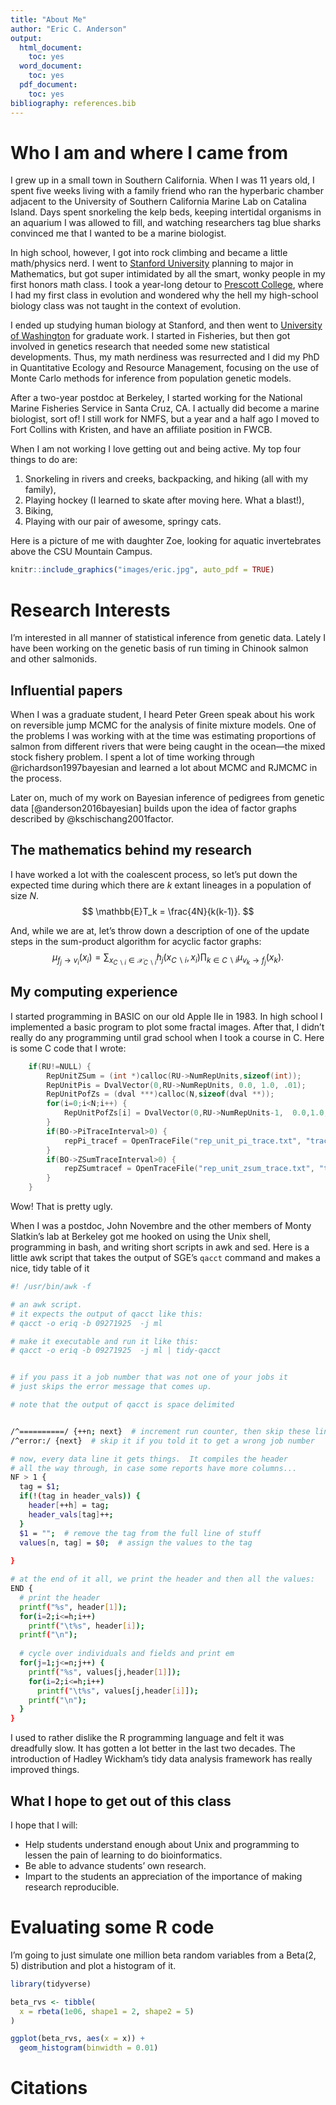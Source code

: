 ```yaml
---
title: "About Me"
author: "Eric C. Anderson"
output:
  html_document:
    toc: yes
  word_document:
    toc: yes
  pdf_document:
    toc: yes
bibliography: references.bib
---
```


# Who I am and where I came from

I grew up in a small town in Southern California.  When I was 11 years old,
I spent five weeks living with a family friend who ran the hyperbaric chamber
adjacent to the University of Southern California Marine Lab on Catalina Island.
Days spent snorkeling the kelp beds, keeping intertidal organisms in an aquarium
I was allowed to fill, and watching researchers tag blue sharks convinced me that
I wanted to be a marine biologist.  

In high school, however, I got into rock climbing and became a little math/physics nerd.
I went to [Stanford University](https://www.stanford.edu/) planning to major in
Mathematics, but got super intimidated by all the smart, wonky people in my first
honors math class.  I took a year-long detour to
[Prescott College](https://www.prescott.edu/), where I had my first class in evolution
and wondered why the hell my high-school biology class was not taught in the context
of evolution.

I ended up studying human biology at Stanford, and then went to
[University of Washington](https://www.washington.edu/) for graduate work. I started
in Fisheries, but then got involved in genetics research that needed some
new statistical developments.  Thus, my math nerdiness was resurrected and
I did my PhD in Quantitative Ecology and Resource Management, focusing on
the use of Monte Carlo methods for inference from population genetic models.

After a two-year postdoc at Berkeley, I started working for the National Marine
Fisheries Service in Santa Cruz, CA.  I actually did become a marine biologist,
sort of! I still work for NMFS, but a year and a half
ago I moved to Fort Collins with Kristen, and have an affiliate position
in FWCB.

When I am not working I love getting out and being active. My top four things
to do are:

1. Snorkeling in rivers and creeks, backpacking, and hiking (all with my family),
1. Playing hockey (I learned to skate after moving here.  What a blast!),
1. Biking,
1. Playing with our pair of awesome, springy cats.  

Here is a picture of me with daughter Zoe, looking for aquatic invertebrates
above the CSU Mountain Campus.

```r
knitr::include_graphics("images/eric.jpg", auto_pdf = TRUE)
```




# Research Interests

I'm interested in all manner of statistical inference from genetic data. Lately I have
been working on the genetic basis of run timing in Chinook salmon and other salmonids.


## Influential papers

When I was a graduate student, I heard Peter Green speak about
his work on reversible jump MCMC for the analysis of finite mixture
models.  One of the problems I was working with at the time was
estimating proportions of salmon from different rivers that were being
caught in the ocean---the mixed stock fishery problem.  I spent a lot
of time working through @richardson1997bayesian and learned a lot about
MCMC and RJMCMC in the process.

Later on, much of my work on Bayesian inference of pedigrees from genetic data
[@anderson2016bayesian] builds upon the idea of factor graphs described by
@kschischang2001factor.

## The mathematics behind my research

I have worked a lot with the coalescent process, so let's put
down the expected time during which there are $k$ extant lineages
in a population of size $N$.
$$
\mathbb{E}T_k = \frac{4N}{k(k-1)}.
$$

And, while we are at, let's throw down a description of one of the 
update steps in the sum-product algorithm for acyclic factor graphs:
$$
\mu_{f_j\longrightarrow v_i}(x_i) =  
\sum_{x_{C\backslash i} \in \mathcal{X}_{C\backslash i}}
h_j(x_{C\backslash i}, x_i) \prod_{k\in C\backslash i} \mu_{v_k\longrightarrow f_j}(x_k).
$$

## My computing experience

I started programming in BASIC on our old Apple IIe in 1983.  In high school
I implemented a basic program to plot some fractal images.  After that, I didn't really
do any programming until grad school when I took a course in C.
Here is some C code that I wrote:
```c
	if(RU!=NULL) {
		RepUnitZSum = (int *)calloc(RU->NumRepUnits,sizeof(int));
		RepUnitPis = DvalVector(0,RU->NumRepUnits, 0.0, 1.0, .01);
		RepUnitPofZs = (dval ***)calloc(N,sizeof(dval **));
		for(i=0;i<N;i++) {
			RepUnitPofZs[i] = DvalVector(0,RU->NumRepUnits-1,  0.0,1.0,   -1);  /* no histograms for these */
		}
		if(BO->PiTraceInterval>0) {
			repPi_tracef = OpenTraceFile("rep_unit_pi_trace.txt", "trace file of reporting unit Pi values from gsi_sim.", Baselines, BO, RU, BO->PiTraceInterval);
		}
		if(BO->ZSumTraceInterval>0) {
			repZSumtracef = OpenTraceFile("rep_unit_zsum_trace.txt", "trace file of reporting unit ZSum values from gsi_sim.", Baselines, BO, RU, BO->ZSumTraceInterval);
		}
	}
```
Wow! That is pretty ugly.  

When I was a postdoc, John Novembre and the other members of Monty Slatkin's lab at
Berkeley got me hooked on using the Unix shell, programming in bash, and
writing short scripts in awk and sed. Here is a little awk script that takes the
output of SGE's `qacct` command and makes a nice, tidy table of it
```sh
#! /usr/bin/awk -f

# an awk script. 
# it expects the output of qacct like this:
# qacct -o eriq -b 09271925  -j ml

# make it executable and run it like this:
# qacct -o eriq -b 09271925  -j ml | tidy-qacct


# if you pass it a job number that was not one of your jobs it 
# just skips the error message that comes up.  

# note that the output of qacct is space delimited


/^==========/ {++n; next}  # increment run counter, then skip these lines
/^error:/ {next}  # skip it if you told it to get a wrong job number

# now, every data line it gets things.  It compiles the header 
# all the way through, in case some reports have more columns...
NF > 1 {
  tag = $1;
  if(!(tag in header_vals)) {
    header[++h] = tag;
    header_vals[tag]++;
  }
  $1 = "";  # remove the tag from the full line of stuff
  values[n, tag] = $0;  # assign the values to the tag
  
}

# at the end of it all, we print the header and then all the values:
END {
  # print the header
  printf("%s", header[1]);
  for(i=2;i<=h;i++) 
    printf("\t%s", header[i]);
  printf("\n");
  
  # cycle over individuals and fields and print em
  for(j=1;j<=n;j++) {
    printf("%s", values[j,header[1]]);
    for(i=2;i<=h;i++) 
      printf("\t%s", values[j,header[i]]);
    printf("\n");
  }
}
```

I used to rather dislike the R programming language and felt it was 
dreadfully slow.  It has gotten a lot better in the last two decades. 
The introduction of Hadley Wickham's tidy data analysis framework has
really improved things.

## What I hope to get out of this class

I hope that I will:

* Help students understand enough about Unix and programming to lessen the pain of learning to do bioinformatics.
* Be able to advance students' own research.
* Impart to the students an appreciation of the importance of making research reproducible.

# Evaluating some R code

I'm going to just simulate one million beta random variables from a $\mathrm{Beta}(2,5)$ distribution
and plot a histogram of it.
```r
library(tidyverse)

beta_rvs <- tibble(
  x = rbeta(1e06, shape1 = 2, shape2 = 5)
)

ggplot(beta_rvs, aes(x = x)) +
  geom_histogram(binwidth = 0.01)
```


# Citations


